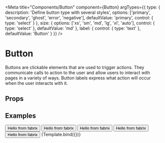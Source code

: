 
<Meta
  title="Components/Button"
  component={Button}
  argTypes={{
    type: {
      description: 'Define button type with several styles',
      options: ['primary', 'secondary', 'ghost', 'error', 'negative'],
      defaultValue: 'primary',
      control: { type: 'select' }
    },
    size: {
      options: ['xs', 'sm', 'md', 'lg', 'xl', 'auto'],
      control: { type: 'select' },
      defaultValue: 'md'
    },
    label: {
      control: { type: 'text' },
      defaultValue: 'Button'
    }
  }}
/>

# Button

Buttons are clickable elements that are used to trigger actions. They communicate calls to action to the user and allow users to interact with pages in a variety of ways. Button labels express what action will occur when the user interacts with it.
## Props

<ArgsTable of={Button} />


## Examples

<Canvas>
  <Story name="Overview">
    <Flex direction="row" gap="compact">
      <Button>Hello from fabrix</Button>
      <Button type="secondary">Hello from fabrix</Button>
      <Button type="negative">Hello from fabrix</Button>
      <Button type="error">Hello from fabrix</Button>
      <Button type="ghost">Hello from fabrix</Button>
    </Flex>
  </Story>
  <Story name="Control">{Template.bind({})}</Story>
</Canvas>
